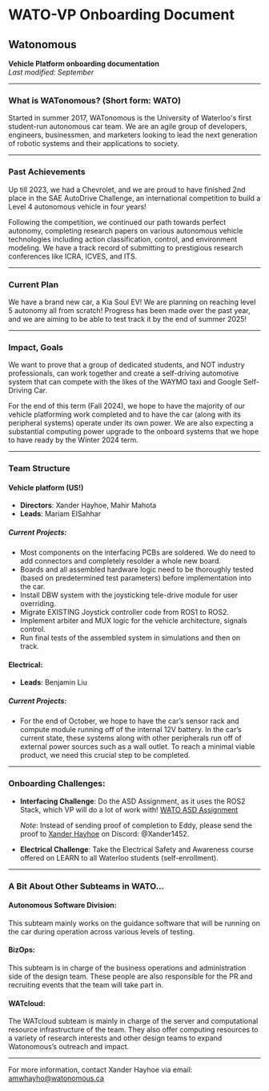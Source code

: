 # WATO-VP Onboarding Document

## Watonomous

**Vehicle Platform onboarding documentation**  
_Last modified: September_

---

### What is WATonomous? (Short form: WATO)

Started in summer 2017, WATonomous is the University of Waterloo's first student-run autonomous car team. We are an agile group of developers, engineers, businessmen, and marketers looking to lead the next generation of robotic systems and their applications to society.

---

### Past Achievements

Up till 2023, we had a Chevrolet, and we are proud to have finished 2nd place in the SAE AutoDrive Challenge, an international competition to build a Level 4 autonomous vehicle in four years!

Following the competition, we continued our path towards perfect autonomy, completing research papers on various autonomous vehicle technologies including action classification, control, and environment modeling. We have a track record of submitting to prestigious research conferences like ICRA, ICVES, and ITS.

---

### Current Plan

We have a brand new car, a Kia Soul EV! We are planning on reaching level 5 autonomy all from scratch! Progress has been made over the past year, and we are aiming to be able to test track it by the end of summer 2025!

---

### Impact, Goals

We want to prove that a group of dedicated students, and NOT industry professionals, can work together and create a self-driving automotive system that can compete with the likes of the WAYMO taxi and Google Self-Driving Car.

For the end of this term (Fall 2024), we hope to have the majority of our vehicle platforming work completed and to have the car (along with its peripheral systems) operate under its own power. We are also expecting a substantial computing power upgrade to the onboard systems that we hope to have ready by the Winter 2024 term.

---

### Team Structure

#### Vehicle platform (US!)

- **Directors**: Xander Hayhoe, Mahir Mahota
- **Leads**: Mariam ElSahhar

##### Current Projects:

- Most components on the interfacing PCBs are soldered. We do need to add connectors and completely resolder a whole new board.
- Boards and all assembled hardware logic need to be thoroughly tested (based on predetermined test parameters) before implementation into the car.
- Install DBW system with the joysticking tele-drive module for user overriding.
- Migrate EXISTING Joystick controller code from ROS1 to ROS2.
- Implement arbiter and MUX logic for the vehicle architecture, signals control.
- Run final tests of the assembled system in simulations and then on track.

#### Electrical:

- **Leads**: Benjamin Liu

##### Current Projects:

- For the end of October, we hope to have the car’s sensor rack and compute module running off of the internal 12V battery. In the car’s current state, these systems along with other peripherals run off of external power sources such as a wall outlet. To reach a minimal viable product, we need this crucial step to be completed.

---

### Onboarding Challenges:

- **Interfacing Challenge**: Do the ASD Assignment, as it uses the ROS2 Stack, which VP will do a lot of work with! [WATO ASD Assignment](https://docs.google.com/document/d/1AO1wNM4qa_GpoK7cK_W0Uw-AMHI5p-IsOJXWxOdIJB4/edit#heading=h.s0i0mec3io06)

  _Note_: Instead of sending proof of completion to Eddy, please send the proof to [Xander Hayhoe](mailto:amwhayho@watonomous.ca) on Discord: @Xander1452.

- **Electrical Challenge**: Take the Electrical Safety and Awareness course offered on LEARN to all Waterloo students (self-enrollment).

---

### A Bit About Other Subteams in WATO…

#### Autonomous Software Division:

This subteam mainly works on the guidance software that will be running on the car during operation across various levels of testing.

#### BizOps:

This subteam is in charge of the business operations and administration side of the design team. These people are also responsible for the PR and recruiting events that the team will take part in.

#### WATcloud:

The WATcloud subteam is mainly in charge of the server and computational resource infrastructure of the team. They also offer computing resources to a variety of research interests and other design teams to expand Watonomous’s outreach and impact.

---

For more information, contact Xander Hayhoe via email: [amwhayho@watonomous.ca](mailto:amwhayho@watonomous.ca)
